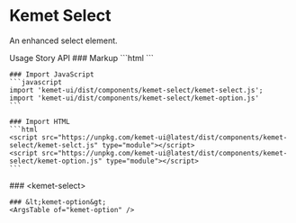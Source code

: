 
<Meta of={SelectStories} />

# Kemet Select

An enhanced select element.

<kemet-tabs divider panel-effect="stacked">
  <kemet-tab slot="tab">Usage</kemet-tab>
  <kemet-tab slot="tab">Story</kemet-tab>
  <kemet-tab slot="tab">API</kemet-tab>
  <kemet-tab-panel slot="panel">
    ### Markup
    ```html
    <kemet-select>
      <kemet-option label="Item 1" value="1"></kemet-option>
      <kemet-option label="Item 2" value="2"></kemet-option>
      <kemet-option label="Item 3" value="3"></kemet-option>
    </kemet-select>
    ```

    ### Import JavaScript
    ```javascript
    import 'kemet-ui/dist/components/kemet-select/kemet-select.js';
    import 'kemet-ui/dist/components/kemet-select/kemet-option.js'
    ```

    ### Import HTML
    ```html
    <script src="https://unpkg.com/kemet-ui@latest/dist/components/kemet-select/kemet-selct.js" type="module"></script>
    <script src="https://unpkg.com/kemet-ui@latest/dist/components/kemet-select/kemet-option.js" type="module"></script>
    ```
  </kemet-tab-panel>
  <kemet-tab-panel slot="panel">
    <Canvas of={SelectStories.Standard}  />
    <ArgsTable story={PRIMARY_STORY} />
  </kemet-tab-panel>
  <kemet-tab-panel slot="panel">
    ### &lt;kemet-select&gt;
    <ArgsTable of="kemet-select" />

    ### &lt;kemet-option&gt;
    <ArgsTable of="kemet-option" />
  </kemet-tab-panel>
</kemet-tabs>
